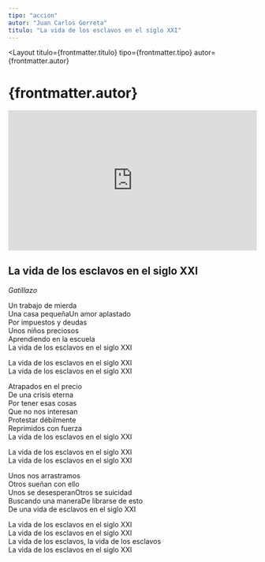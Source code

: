 ```yaml
---
tipo: "accion"
autor: "Juan Carlos Gorreta"
titulo: "La vida de los esclavos en el siglo XXI"
---
```



<Layout
  titulo={frontmatter.titulo}
  tipo={frontmatter.tipo}
  autor={frontmatter.autor}
>

<Prose>
  <h1>{frontmatter.autor}</h1>
</Prose>

<div class="w-full">
  <div style="position:relative;padding-top:56.25%;">
    <iframe
      src="https://iframe.mediadelivery.net/embed/201842/a91e35af-1322-4e13-b0fd-ad5019c8402a?autoplay=false&loop=false&muted=false&preload=true&responsive=true"
      loading="lazy"
      style="border:0;position:absolute;top:0;height:100%;width:100%;"
      allow="accelerometer;gyroscope;autoplay;encrypted-media;picture-in-picture;"
      allowfullscreen="true"
    ></iframe>
  </div>
</div>

<Prose>

<ImageCaption
  mobileImgUrl={imageCartelDesktop}
  desktopImgUrl={imageCartelDesktop}
  caption="Pie de foto"
  alt="Cartel Abajo el Trabajo"
  clase="mt-20"
  hasCaption={false}
/>

<ImageCaption
  mobileImgUrl={imageDespertador}
  desktopImgUrl={imageDespertador}
  caption="Despertador"
  alt="Despertador"
  clase=""
  hasCaption={false}
/>

## La vida de los esclavos en el siglo XXI

_Gatillazo_

Un trabajo de mierda\
Una casa pequeñaUn amor aplastado\
Por impuestos y deudas\
Unos niños preciosos\
Aprendiendo en la escuela\
La vida de los esclavos en el siglo XXI

La vida de los esclavos en el siglo XXI\
La vida de los esclavos en el siglo XXI

Atrapados en el precio\
De una crisis eterna\
Por tener esas cosas\
Que no nos interesan\
Protestar débilmente\
Reprimidos con fuerza\
La vida de los esclavos en el siglo XXI

La vida de los esclavos en el siglo XXI\
La vida de los esclavos en el siglo XXI

Unos nos arrastramos\
Otros sueñan con ello\
Unos se desesperanOtros se suicidad\
Buscando una maneraDe librarse de esto\
De una vida de esclavos en el siglo XXI

La vida de los esclavos en el siglo XXI\
La vida de los esclavos en el siglo XXI\
La vida de los esclavos, la vida de los esclavos\
La vida de los esclavos en el siglo XXI

</Prose>
</Layout>
